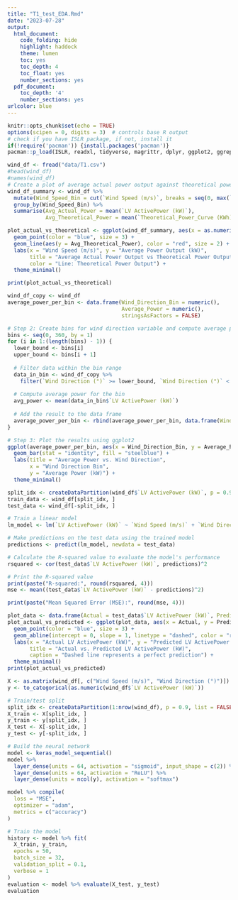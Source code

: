 ```yaml
---
title: "T1_test_EDA.Rmd"
date: "2023-07-28"
output:
  html_document:
    code_folding: hide
    highlight: haddock
    theme: lumen
    toc: yes
    toc_depth: 4
    toc_float: yes
    number_sections: yes
  pdf_document:
    toc_depth: '4'
    number_sections: yes
urlcolor: blue
---
```


```r
knitr::opts_chunk$set(echo = TRUE)
options(scipen = 0, digits = 3)  # controls base R output
# check if you have ISLR package, if not, install it
if(!require('pacman')) {install.packages('pacman')}
pacman::p_load(ISLR, readxl, tidyverse, magrittr, dplyr, ggplot2, ggrepel, data.table, lubridate, ggpubr, patchwork, caret, keras, plotly, units)
```

```r
wind_df <- fread("data/T1.csv")
#head(wind_df)
#names(wind_df)
# Create a plot of average actual power output against theoretical power output for each wind speed bin
wind_df_summary <- wind_df %>%
  mutate(Wind_Speed_Bin = cut(`Wind Speed (m/s)`, breaks = seq(0, max(`Wind Speed (m/s)`)+0.2, by = 0.2), include.lowest = TRUE, right = FALSE)) %>%
  group_by(Wind_Speed_Bin) %>%
  summarise(Avg_Actual_Power = mean(`LV ActivePower (kW)`),
            Avg_Theoretical_Power = mean(`Theoretical_Power_Curve (KWh)`))

plot_actual_vs_theoretical <- ggplot(wind_df_summary, aes(x = as.numeric(Wind_Speed_Bin), y = Avg_Actual_Power)) +
  geom_point(color = "blue", size = 3) +
  geom_line(aes(y = Avg_Theoretical_Power), color = "red", size = 2) +
  labs(x = "Wind Speed (m/s)", y = "Average Power Output (kW)",
       title = "Average Actual Power Output vs Theoretical Power Output by Wind Speed",
       color = "Line: Theoretical Power Output") +
  theme_minimal()

print(plot_actual_vs_theoretical)
```

```r
wind_df_copy <- wind_df
average_power_per_bin <- data.frame(Wind_Direction_Bin = numeric(),
                                    Average_Power = numeric(),
                                    stringsAsFactors = FALSE)

# Step 2: Create bins for wind direction variable and compute average power for each bin
bins <- seq(0, 360, by = 1)
for (i in 1:(length(bins) - 1)) {
  lower_bound <- bins[i]
  upper_bound <- bins[i + 1]
  
  # Filter data within the bin range
  data_in_bin <- wind_df_copy %>%
    filter(`Wind Direction (°)` >= lower_bound, `Wind Direction (°)` < upper_bound)
  
  # Compute average power for the bin
  avg_power <- mean(data_in_bin$`LV ActivePower (kW)`)
  
  # Add the result to the data frame
  average_power_per_bin <- rbind(average_power_per_bin, data.frame(Wind_Direction_Bin = i, Average_Power = avg_power))
}

# Step 3: Plot the results using ggplot2
ggplot(average_power_per_bin, aes(x = Wind_Direction_Bin, y = Average_Power)) +
  geom_bar(stat = "identity", fill = "steelblue") +
  labs(title = "Average Power vs. Wind Direction",
       x = "Wind Direction Bin",
       y = "Average Power (kW)") +
  theme_minimal()
```

```r
split_idx <- createDataPartition(wind_df$`LV ActivePower (kW)`, p = 0.9, list = FALSE)
train_data <- wind_df[split_idx, ]
test_data <- wind_df[-split_idx, ]

# Train a linear model
lm_model <- lm(`LV ActivePower (kW)` ~ `Wind Speed (m/s)` + `Wind Direction (°)`, data = train_data)

# Make predictions on the test data using the trained model
predictions <- predict(lm_model, newdata = test_data)

# Calculate the R-squared value to evaluate the model's performance
rsquared <- cor(test_data$`LV ActivePower (kW)`, predictions)^2

# Print the R-squared value
print(paste("R-squared:", round(rsquared, 4)))
mse <- mean((test_data$`LV ActivePower (kW)` - predictions)^2)

print(paste("Mean Squared Error (MSE):", round(mse, 4)))

plot_data <- data.frame(Actual = test_data$`LV ActivePower (kW)`, Predicted = predictions)
plot_actual_vs_predicted <- ggplot(plot_data, aes(x = Actual, y = Predicted)) +
  geom_point(color = "blue", size = 3) +
  geom_abline(intercept = 0, slope = 1, linetype = "dashed", color = "red") +
  labs(x = "Actual LV ActivePower (kW)", y = "Predicted LV ActivePower (kW)",
       title = "Actual vs. Predicted LV ActivePower (kW)",
       caption = "Dashed line represents a perfect prediction") +
  theme_minimal()
print(plot_actual_vs_predicted)
```

```r
X <- as.matrix(wind_df[, c("Wind Speed (m/s)", "Wind Direction (°)")])
y <- to_categorical(as.numeric(wind_df$`LV ActivePower (kW)`))

# Train/test split
split_idx <- createDataPartition(1:nrow(wind_df), p = 0.9, list = FALSE)
X_train <- X[split_idx, ]
y_train <- y[split_idx, ]
X_test <- X[-split_idx, ]
y_test <- y[-split_idx, ]

# Build the neural network
model <- keras_model_sequential()
model %>%
  layer_dense(units = 64, activation = "sigmoid", input_shape = c(2)) %>%
  layer_dense(units = 64, activation = "ReLU") %>%
  layer_dense(units = ncol(y), activation = "softmax")

model %>% compile(
  loss = "MSE",
  optimizer = "adam",
  metrics = c("accuracy")
)

# Train the model
history <- model %>% fit(
  X_train, y_train,
  epochs = 50,
  batch_size = 32,
  validation_split = 0.1,
  verbose = 1
)
evaluation <- model %>% evaluate(X_test, y_test)
evaluation
```
